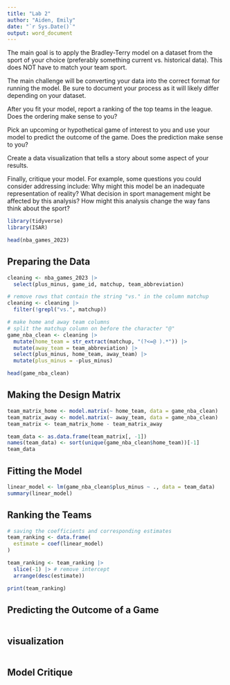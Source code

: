 ```yaml
---
title: "Lab 2"
author: "Aiden, Emily"
date: "`r Sys.Date()`"
output: word_document
---
```


The main goal is to apply the Bradley-Terry model on a dataset from the sport of your choice (preferably something current vs. historical data). This does NOT have to match your team sport.

The main challenge will be converting your data into the correct format for running the model. Be sure to document your process as it will likely differ depending on your dataset.

After you fit your model, report a ranking of the top teams in the league. Does the ordering make sense to you?

Pick an upcoming or hypothetical game of interest to you and use your model to predict the outcome of the game. Does the prediction make sense to you?

Create a data visualization that tells a story about some aspect of your results.

Finally, critique your model. For example, some questions you could consider addressing include: Why might this model be an inadequate representation of reality? What decision in sport management might be affected by this analysis? How might this analysis change the way fans think about the sport?

```r
library(tidyverse)
library(ISAR)

head(nba_games_2023)
```

## Preparing the Data

```r
cleaning <- nba_games_2023 |>
  select(plus_minus, game_id, matchup, team_abbreviation)

# remove rows that contain the string "vs." in the column matchup
cleaning <- cleaning |>
  filter(!grepl("vs.", matchup))

# make home and away team columns
# split the matchup column on before the character "@" 
game_nba_clean <- cleaning |>
  mutate(home_team = str_extract(matchup, "(?<=@ ).*")) |>
  mutate(away_team = team_abbreviation) |>
  select(plus_minus, home_team, away_team) |>
  mutate(plus_minus = -plus_minus)

head(game_nba_clean)
```

## Making the Design Matrix
```r
team_matrix_home <- model.matrix(~ home_team, data = game_nba_clean)
team_matrix_away <- model.matrix(~ away_team, data = game_nba_clean)
team_matrix <- team_matrix_home - team_matrix_away 

team_data <- as.data.frame(team_matrix[, -1])     
names(team_data) <- sort(unique(game_nba_clean$home_team))[-1]
team_data
```

## Fitting the Model
```r
linear_model <- lm(game_nba_clean$plus_minus ~ ., data = team_data)               
summary(linear_model)
```

## Ranking the Teams
```r
# saving the coefficients and corresponding estimates
team_ranking <- data.frame(
  estimate = coef(linear_model)
)

team_ranking <- team_ranking |> 
  slice(-1) |> # remove intercept
  arrange(desc(estimate)) 

print(team_ranking)
```

## Predicting the Outcome of a Game
```r

```

## visualization
```r

```

## Model Critique